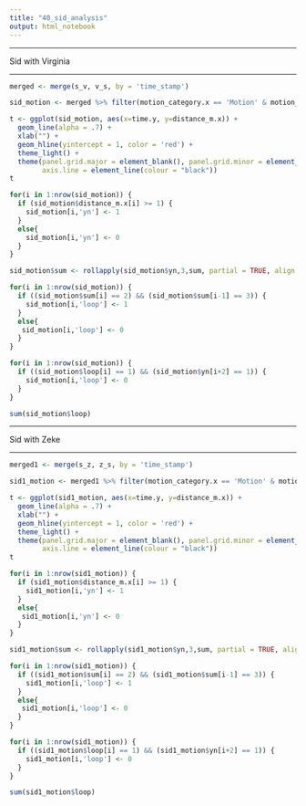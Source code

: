 ```yaml
---
title: "40_sid_analysis"
output: html_notebook
---
```

-------------------

Sid with Virginia

--------------------

```r
merged <- merge(s_v, v_s, by = 'time_stamp')
```

```r
sid_motion <- merged %>% filter(motion_category.x == 'Motion' & motion_category.y == 'Stationary')
```

```r
t <- ggplot(sid_motion, aes(x=time.y, y=distance_m.x)) +
  geom_line(alpha = .7) + 
  xlab("") +
  geom_hline(yintercept = 1, color = 'red') +
  theme_light() +
  theme(panel.grid.major = element_blank(), panel.grid.minor = element_blank(), panel.border = element_blank(), 
        axis.line = element_line(colour = "black"))
t
```

```r
for(i in 1:nrow(sid_motion)) {
  if (sid_motion$distance_m.x[i] >= 1) {
    sid_motion[i,'yn'] <- 1
  }
  else{
    sid_motion[i,'yn'] <- 0 
  }
}
```

```r
sid_motion$sum <- rollapply(sid_motion$yn,3,sum, partial = TRUE, align = "right")
```

```r

for(i in 1:nrow(sid_motion)) {
  if ((sid_motion$sum[i] == 2) && (sid_motion$sum[i-1] == 3)) {
    sid_motion[i,'loop'] <- 1
  }
  else{
   sid_motion[i,'loop'] <- 0 
  }
}

for(i in 1:nrow(sid_motion)) {
  if ((sid_motion$loop[i] == 1) && (sid_motion$yn[i+2] == 1)) {
    sid_motion[i,'loop'] <- 0
  }
}

```

```r
sum(sid_motion$loop)
```

--------------------

Sid with Zeke

--------------------

```r
merged1 <- merge(s_z, z_s, by = 'time_stamp')
```

```r
sid1_motion <- merged1 %>% filter(motion_category.x == 'Motion' & motion_category.y == 'Stationary')
```

```r
t <- ggplot(sid1_motion, aes(x=time.y, y=distance_m.x)) +
  geom_line(alpha = .7) + 
  xlab("") +
  geom_hline(yintercept = 1, color = 'red') +
  theme_light() +
  theme(panel.grid.major = element_blank(), panel.grid.minor = element_blank(), panel.border = element_blank(), 
        axis.line = element_line(colour = "black"))
t
```


```r
for(i in 1:nrow(sid1_motion)) {
  if (sid1_motion$distance_m.x[i] >= 1) {
    sid1_motion[i,'yn'] <- 1
  }
  else{
   sid1_motion[i,'yn'] <- 0 
  }
}

```

```r
sid1_motion$sum <- rollapply(sid1_motion$yn,3,sum, partial = TRUE, align = "right")
```

```r

for(i in 1:nrow(sid1_motion)) {
  if ((sid1_motion$sum[i] == 2) && (sid1_motion$sum[i-1] == 3)) {
    sid1_motion[i,'loop'] <- 1
  }
  else{
   sid1_motion[i,'loop'] <- 0 
  }
}

for(i in 1:nrow(sid1_motion)) {
  if ((sid1_motion$loop[i] == 1) && (sid1_motion$yn[i+2] == 1)) {
    sid1_motion[i,'loop'] <- 0
  }
}
```

```r
sum(sid1_motion$loop)
```


